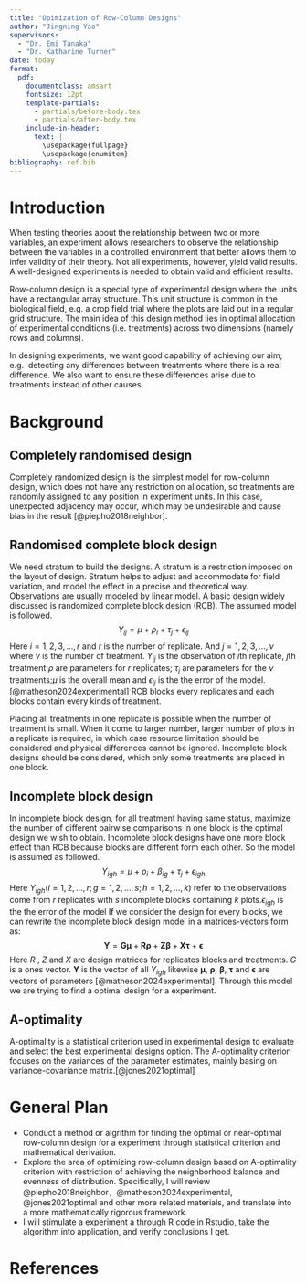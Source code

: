 ```yaml
---
title: "Opimization of Row-Column Designs"
author: "Jingning Yao"
supervisors:
  - "Dr. Emi Tanaka"
  - "Dr. Katharine Turner"
date: today
format: 
  pdf: 
    documentclass: amsart
    fontsize: 12pt
    template-partials:
      - partials/before-body.tex
      - partials/after-body.tex
    include-in-header:
      text: |
        \usepackage{fullpage}
        \usepackage{enumitem}
bibliography: ref.bib
---
```


# Introduction

When testing theories about the relationship between two or more variables, an experiment allows researchers to observe the relationship between the variables in a controlled environment that better allows them to infer validity of their theory. Not all experiments, however, yield valid results. A well-designed experiments is needed to obtain valid and efficient results. 

Row-column design is a special type of experimental design where the units have a rectangular array structure. This unit structure is common in the biological field, e.g. a crop field trial where the plots are laid out in a regular grid structure. The main idea of this design method lies in optimal allocation of experimental conditions (i.e. treatments) across two dimensions (namely rows and columns).


In designing experiments, we want good capability of achieving our aim, e.g. 
detecting any differences between treatments where there is a real difference. We also want to ensure these differences arise due to treatments instead of other causes. 

# Background

## Completely randomised design

Completely randomized design is the simplest model for row-column design, which does not have any restriction on allocation, so treatments are randomly assigned to any position in experiment units. In this case, unexpected adjacency may occur, which may be undesirable and cause bias in the result [@piepho2018neighbor].

## Randomised complete block design

We need stratum to build the designs. A stratum is a restriction imposed on the layout of design. Stratum helps to adjust and accommodate for field variation, and model the effect in a precise and theoretical way. Observations are usually modeled by linear model. A basic design widely discussed is randomized complete block design (RCB). The assumed model is followed. 
$$Y_{ij} = \mu + \rho_i + \tau_j + \epsilon_{ij}$$
Here $i=1,2,3,...,r$ and $r$ is the number of replicate. And $j=1,2,3,...,\nu$ where $\nu$ is the number of treatment. $Y_{ij}$ is the observation of $i$th replicate, $j$th treatment;$\rho$ are parameters for $r$ replicates; $\tau_j$ are parameters for the $\nu$ treatments;$\mu$ is the overall mean and $\epsilon_{ij}$ is the the error of the model.[@matheson2024experimental] RCB blocks every replicates and each blocks contain every kinds of treatment.

Placing all treatments in one replicate is possible when the number of treatment is small. When it come to larger number, larger number of plots in a replicate is required, in which case resource limitation should be considered and physical differences cannot be ignored. Incomplete block designs should be considered, which only some treatments are placed in one block. 

## Incomplete block design

In incomplete block design, for all treatment having same status, maximize the number of different pairwise comparisons in one block is the optimal design we wish to obtain. Incomplete block designs have one more block effect than RCB because blocks are different form each other. So the model is assumed as followed.
$$Y_{igh}=\mu+\rho_i+\beta_{ig}+\tau_j+\epsilon_{igh}$$
Here $Y_{igh}(i=1,2,\dots,r;g=1,2,\dots,s;h=1,2,\dots,k)$ refer to the observations come from  $r$ replicates with $s$ incomplete blocks containing $k$ plots.$\epsilon_{igh}$ is the the error of the model
If we consider the design for every blocks, we can rewrite the incomplete block design model in a matrices-vectors form as:
$$\boldsymbol{Y}=\textbf{G}\boldsymbol{\mu} +\textbf{R}\boldsymbol{\rho}+\textbf{Z}\boldsymbol{\beta}+\textbf{X}\boldsymbol{\tau}+\boldsymbol{\epsilon}$$
Here $R$ , $Z$ and $X$ are design matrices for replicates blocks and treatments. $G$ is a ones vector. $\boldsymbol{Y}$ is the vector of all $Y_{igh}$ likewise $\boldsymbol{\mu}$, $\boldsymbol{\rho}$, $\boldsymbol{\beta}$, $\boldsymbol{\tau}$ and $\boldsymbol{\epsilon}$ are vectors of parameters [@matheson2024experimental]. Through this model we are trying to find a optimal design for a experiment.

## A-optimality

A-optimality is a statistical criterion used in experimental design to evaluate and select the best experimental designs option. The A-optimality criterion focuses on the variances of the parameter estimates, mainly basing on variance-covariance matrix.[@jones2021optimal]

# General Plan

- Conduct a method or algrithm for finding the optimal or near-optimal row-column design for a experiment through statistical criterion and mathematical derivation.
- Explore the area of optimizing row-column design based on A-optimality criterion with restriction of achieving the neighborhood balance and evenness of distribution. Specifically, I will review @piepho2018neighbor，@matheson2024experimental, @jones2021optimal and other more related materials, and translate into a more mathematically rigorous framework.
-  I will stimulate a experiment a through R code in Rstudio, take the algorithm into application, and verify conclusions I get.

# References
